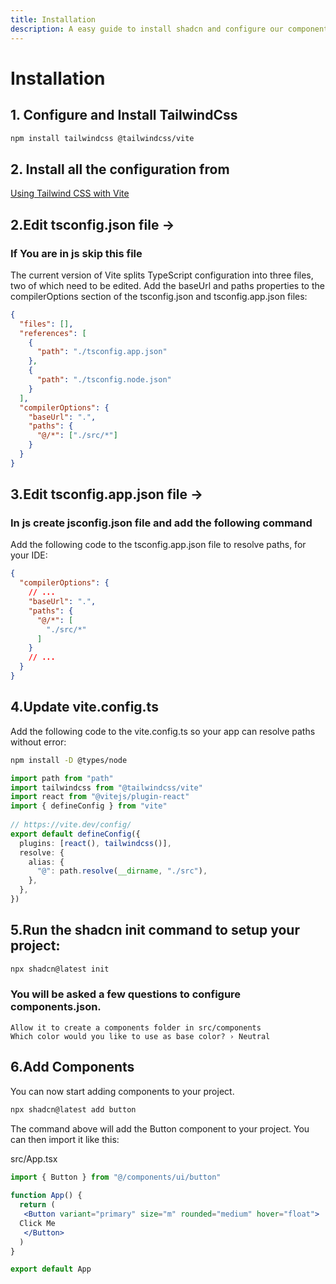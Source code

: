 ```yaml
---
title: Installation
description: A easy guide to install shadcn and configure our components
---
```



# Installation 

## 1. Configure and Install TailwindCss

```bash
npm install tailwindcss @tailwindcss/vite
```

## 2. Install all the configuration from 
[Using Tailwind CSS with Vite](https://tailwindcss.com/docs/installation/using-vite)

## 2.Edit tsconfig.json file ->
###  If You are in js skip this file
The current version of Vite splits TypeScript configuration into three files, two of which need to be edited. Add the baseUrl and paths properties to the compilerOptions section of the tsconfig.json and tsconfig.app.json files:

```json
{
  "files": [],
  "references": [
    {
      "path": "./tsconfig.app.json"
    },
    {
      "path": "./tsconfig.node.json"
    }
  ],
  "compilerOptions": {
    "baseUrl": ".",
    "paths": {
      "@/*": ["./src/*"]
    }
  }
}
```

## 3.Edit tsconfig.app.json file -> 
### In js create jsconfig.json file and add the  following command
Add the following code to the tsconfig.app.json file to resolve paths, for your IDE:

```json
{
  "compilerOptions": {
    // ...
    "baseUrl": ".",
    "paths": {
      "@/*": [
        "./src/*"
      ]
    }
    // ...
  }
}
```

## 4.Update vite.config.ts
Add the following code to the vite.config.ts so your app can resolve paths without error:

```bash
npm install -D @types/node
```

```ts
import path from "path"
import tailwindcss from "@tailwindcss/vite"
import react from "@vitejs/plugin-react"
import { defineConfig } from "vite"
 
// https://vite.dev/config/
export default defineConfig({
  plugins: [react(), tailwindcss()],
  resolve: {
    alias: {
      "@": path.resolve(__dirname, "./src"),
    },
  },
})
```


## 5.Run the shadcn init command to setup your project:


```bash
npx shadcn@latest init
```

### You will be asked a few questions to configure components.json.

```
Allow it to create a components folder in src/components
Which color would you like to use as base color? › Neutral
```

## 6.Add Components
You can now start adding components to your project.
```bash
npx shadcn@latest add button
```

The command above will add the Button component to your project. You can then import it like this:

src/App.tsx
```jsx
import { Button } from "@/components/ui/button"
 
function App() {
  return (
   <Button variant="primary" size="m" rounded="medium" hover="float">
  Click Me
   </Button>
  )
}

export default App
 ```